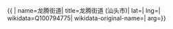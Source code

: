 {{ {{{1|PRC admin/showdata}}}|
name=龙腾街道|
title=龙腾街道 (汕头市)|
lat=|
lng=|
wikidata=Q100794775|
wikidata-original-name=|
arg={{{arg|}}}}}